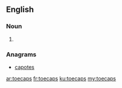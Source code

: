 ==English==

===Noun===
{{head|en|noun plural form}}

# {{plural of|toecap|lang=en}}

===Anagrams===
* [[capotes#English|capotes]]

[[ar:toecaps]]
[[fr:toecaps]]
[[ku:toecaps]]
[[my:toecaps]]